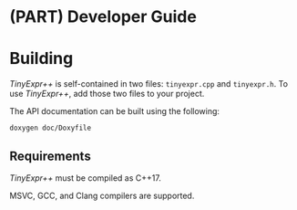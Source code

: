 # (PART) Developer Guide {-}

# Building

*TinyExpr++* is self-contained in two files: `tinyexpr.cpp` and `tinyexpr.h`. To use
*TinyExpr++*, add those two files to your project.

The API documentation can be built using the following:

```
doxygen doc/Doxyfile
```

## Requirements

*TinyExpr++* must be compiled as C++17.

MSVC, GCC, and Clang compilers are supported.
